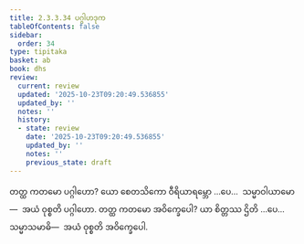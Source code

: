 ```yaml
---
title: 2.3.3.34 ပဂ္ဂါဟဒုက
tableOfContents: false
sidebar:
  order: 34
type: tipitaka
basket: ab
book: dhs
review:
  current: review
  updated: '2025-10-23T09:20:49.536855'
  updated_by: ''
  notes: ''
  history:
  - state: review
    date: '2025-10-23T09:20:49.536855'
    updated_by: ''
    notes: ''
    previous_state: draft
---
```



<ReviewStatus review={frontmatter.review} showDetails={true} />

<HypothesisAnnotation frontmatter={frontmatter} />

<DynamicBreadcrumb />

<Division number="1366" book="dhs" e="ch" v="29" p="263">

<Paragraph number="2071" book="dhs">
တတ္ထ ကတမော ပဂ္ဂါဟော? ယော စေတသိကော ဝီရိယာရမ္ဘော …ပေ…  သမ္မာဝါယာမော—  အယံ ဝုစ္စတိ ပဂ္ဂါဟော.
</Paragraph>

</Division>
<Division number="1367" book="dhs" e="ch" v="29" p="263">

<Paragraph number="2072" book="dhs">
တတ္ထ ကတမော အဝိက္ခေပေါ? ယာ စိတ္တဿ ဌိတိ …ပေ…  သမ္မာသမာဓိ—  အယံ ဝုစ္စတိ အဝိက္ခေပေါ.
</Paragraph>
</Division>